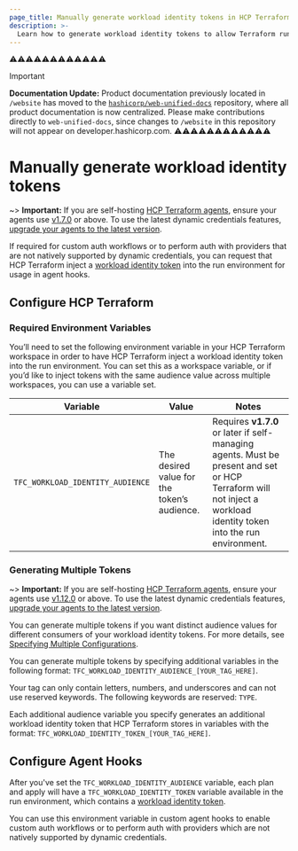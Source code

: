 ```yaml
---
page_title: Manually generate workload identity tokens in HCP Terraform
description: >-
  Learn how to generate workload identity tokens to allow Terraform runs to safely authenticate with custom workflows and providers that do not natively support dynamic credentials.
---
```


⚠️⚠️⚠️⚠️⚠️⚠️⚠️⚠️⚠️⚠️⚠️⚠️
> [!IMPORTANT]  
> **Documentation Update:** Product documentation previously located in `/website` has moved to the [`hashicorp/web-unified-docs`](https://github.com/hashicorp/web-unified-docs) repository, where all product documentation is now centralized. Please make contributions directly to `web-unified-docs`, since changes to `/website` in this repository will not appear on developer.hashicorp.com.
⚠️⚠️⚠️⚠️⚠️⚠️⚠️⚠️⚠️⚠️⚠️⚠️

# Manually generate workload identity tokens

~> **Important:** If you are self-hosting [HCP Terraform agents](/terraform/cloud-docs/agents), ensure your agents use [v1.7.0](/terraform/cloud-docs/agents/changelog#1-7-0-03-02-2023) or above. To use the latest dynamic credentials features, [upgrade your agents to the latest version](/terraform/cloud-docs/agents/changelog).

If required for custom auth workflows or to perform auth with providers that are not natively supported by dynamic credentials, you can request that HCP Terraform inject a [workload identity token](/terraform/cloud-docs/workspaces/dynamic-provider-credentials/workload-identity-tokens) into the run environment for usage in agent hooks.
## Configure HCP Terraform
### Required Environment Variables
You’ll need to set the following environment variable in your HCP Terraform workspace in order to have HCP Terraform inject a workload identity token into the run environment. You can set this as a workspace variable, or if you’d like to inject tokens with the same audience value across multiple workspaces, you can use a variable set.

| Variable                         | Value                                       | Notes                                                                                                                                                                |
|----------------------------------|---------------------------------------------|----------------------------------------------------------------------------------------------------------------------------------------------------------------------|
| `TFC_WORKLOAD_IDENTITY_AUDIENCE` | The desired value for the token’s audience. | Requires **v1.7.0** or later if self-managing agents. Must be present and set or HCP Terraform will not inject a workload identity token into the run environment. |

### Generating Multiple Tokens

~> **Important:** If you are self-hosting [HCP Terraform agents](/terraform/cloud-docs/agents), ensure your agents use [v1.12.0](/terraform/cloud-docs/agents/changelog#1-12-0-07-26-2023) or above. To use the latest dynamic credentials features, [upgrade your agents to the latest version](/terraform/cloud-docs/agents/changelog).

You can generate multiple tokens if you want distinct audience values for different consumers of your workload identity tokens. For more details, see [Specifying Multiple Configurations](/terraform/cloud-docs/workspaces/dynamic-provider-credentials/specifying-multiple-configurations).

You can generate multiple tokens by specifying additional variables in the following format: `TFC_WORKLOAD_IDENTITY_AUDIENCE_[YOUR_TAG_HERE]`.

Your tag can only contain letters, numbers, and underscores and can not use reserved keywords. The following keywords are reserved: `TYPE`.

Each additional audience variable you specify generates an additional workload identity token that HCP Terraform stores in variables with the format: `TFC_WORKLOAD_IDENTITY_TOKEN_[YOUR_TAG_HERE]`.

## Configure Agent Hooks
After you've set the `TFC_WORKLOAD_IDENTITY_AUDIENCE` variable, each plan and apply will have a `TFC_WORKLOAD_IDENTITY_TOKEN` variable available in the run environment, which contains a [workload identity token](/terraform/cloud-docs/workspaces/dynamic-provider-credentials/workload-identity-tokens).

You can use this environment variable in custom agent hooks to enable custom auth workflows or to perform auth with providers which are not natively supported by dynamic credentials.

